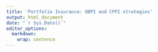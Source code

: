 ```yaml
---
title: 'Portfolio Insurance: OBPI and CPPI strategies'
output: html_document
date: "`r Sys.Date()`"
editor_options: 
  markdown: 
    wrap: sentence
---
```

